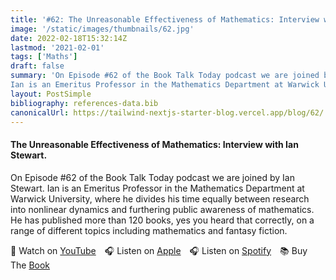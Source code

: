 ```yaml
---
title: '#62: The Unreasonable Effectiveness of Mathematics: Interview with Ian Stewart'
image: '/static/images/thumbnails/62.jpg'
date: 2022-02-18T15:32:14Z
lastmod: '2021-02-01'
tags: ['Maths']
draft: false
summary: 'On Episode #62 of the Book Talk Today podcast we are joined by Ian Stewart.
Ian is an Emeritus Professor in the Mathematics Department at Warwick University, where he divides his time equally between research into nonlinear dynamics and furthering public awareness of mathematics. He has published more than 120 books, yes you heard that correctly, on a range of different topics including mathematics and fantasy fiction.'
layout: PostSimple
bibliography: references-data.bib
canonicalUrl: https://tailwind-nextjs-starter-blog.vercel.app/blog/62/
---
```


#### The Unreasonable Effectiveness of Mathematics: Interview with Ian Stewart.

On Episode #62 of the Book Talk Today podcast we are joined by Ian Stewart.
Ian is an Emeritus Professor in the Mathematics Department at Warwick University, where he divides his time equally between research into nonlinear dynamics and furthering public awareness of mathematics. He has published more than 120 books, yes you heard that correctly, on a range of different topics including mathematics and fantasy fiction.

🎥&nbsp;Watch on [YouTube]&emsp;🎧&nbsp;Listen on [Apple]&emsp;🎧&nbsp;Listen on [Spotify]&emsp;📚&nbsp;Buy The [Book]&emsp;

[youtube]: https://youtu.be/OEhl19e4DP8
[apple]: https://podcasts.apple.com/gb/podcast/62-the-unreasonable-effectiveness-of/id1525619296?i=1000551528622
[spotify]: https://open.spotify.com/episode/7hqPhaIvX8kT1wAhn6QAVZ?si=2ce1Ra1BRXG3U8m9ecAvug
[book]: https://amzn.to/3tnRnDu
